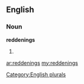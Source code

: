 ==English==

===Noun===
'''reddenings'''

# {{plural of|[[reddening]]}}

[[Category:English plurals]]

[[ar:reddenings]]
[[my:reddenings]]